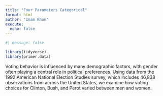 ```yaml
---
title: "Four Parameters Categorical"
format: html
author: "Inam Khan"
execute: 
  echo: false
---
```


```r
#| message: false

library(tidyverse)
library(primer.data)
```

Voting behavior is influenced by many demographic factors, with gender often playing a central role in political preferences. Using data from the 1992 American National Election Studies survey, which includes 46,838 observations from across the United States, we examine how voting choices for Clinton, Bush, and Perot varied between men and women.

